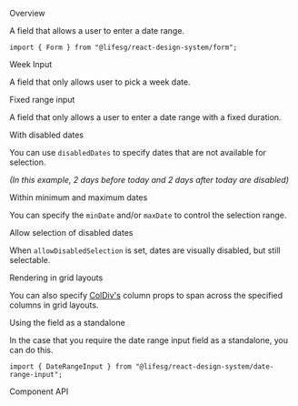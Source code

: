 
<Meta of={FormDateRangeInputStories} />

<Title>DateRangeInput</Title>

<Secondary>Overview</Secondary>

A field that allows a user to enter a date range.

```tsx
import { Form } from "@lifesg/react-design-system/form";
```

<Canvas of={FormDateRangeInputStories.Default} />

<Heading3>Week Input</Heading3>

A field that only allows user to pick a week date.

<Canvas of={FormDateRangeInputStories.WeekInput} />

<Heading3>Fixed range input</Heading3>

A field that only allows a user to enter a date range with a fixed duration.

<Canvas of={FormDateRangeInputStories.FixedRangeInput} />

<Heading3>With disabled dates</Heading3>

You can use `disabledDates` to specify dates that are not available for selection.

_(In this example, 2 days before today and 2 days after today are disabled)_

<Canvas of={FormDateRangeInputStories.WithDisabledDates} />

<Heading3>Within minimum and maximum dates</Heading3>

You can specify the `minDate` and/or `maxDate` to control the selection range.

<Canvas of={FormDateRangeInputStories.MinAndMaxDates} />

<Heading3>Allow selection of disabled dates</Heading3>

When `allowDisabledSelection` is set, dates are visually disabled, but still selectable.

<Canvas of={FormDateRangeInputStories.AllowDisabledSelection} />

<Heading3>Rendering in grid layouts</Heading3>

You can also specify [ColDiv's](/docs/getting-started-layout-column-divs--column-divs)
column props to span across the specified columns in grid layouts.

<Canvas of={FormDateRangeInputStories.RenderingInGridLayout} />

<Heading3>Using the field as a standalone</Heading3>

In the case that you require the date range input field as a standalone, you can do this.

```tsx
import { DateRangeInput } from "@lifesg/react-design-system/date-range-input";
```

<Canvas of={FormDateRangeInputStories.StandaloneUsage} />

<Secondary>Component API</Secondary>

<PropsTable />
